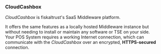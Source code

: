 ### CloudCashbox

*CloudCashbox* is fiskaltrust's SaaS Middleware platform.

It offers the same features as a locally hosted Middleware instance but without needing to install or maintain any software or TSE on your side. Your POS System requires a working Internet connection, which can communicate with the *CloudCashbox* over an encrypted, **HTTPS-secured** connection.